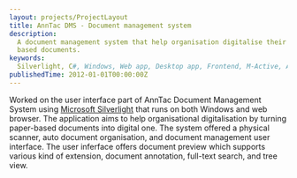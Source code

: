 ```yaml
---
layout: projects/ProjectLayout
title: AnnTac DMS - Document management system
description:
  A document management system that help organisation digitalise their paper
  based documents.
keywords:
  Silverlight, C#, Windows, Web app, Desktop app, Frontend, M-Active, AnnTac
publishedTime: 2012-01-01T00:00:00Z
---
```


Worked on the user interface part of AnnTac Document Management System using
[Microsoft Silverlight](https://www.microsoft.com/silverlight/) that runs on
both Windows and web browser. The application aims to help organisational
digitalisation by turning paper-based documents into digital one. The system
offered a physical scanner, auto document organisation, and document management
user interface. The user inferface offers document preview which supports
various kind of extension, document annotation, full-text search, and tree view.
